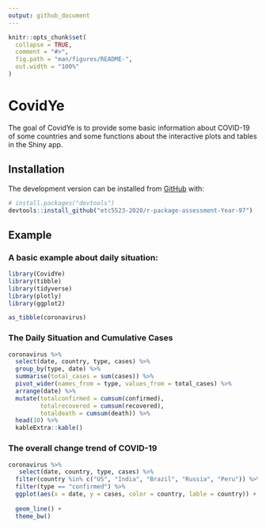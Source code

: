 ```yaml
---
output: github_document
---
```


<!-- README.md is generated from README.Rmd. Please edit that file -->

```r
knitr::opts_chunk$set(
  collapse = TRUE,
  comment = "#>",
  fig.path = "man/figures/README-",
  out.width = "100%"
)
```

# CovidYe

<!-- badges: start -->
<!-- badges: end -->

The goal of CovidYe is to provide some basic information about COVID-19 of some countries and some functions about the interactive plots and tables in the Shiny app.

## Installation

<!-- You can install the released version of CovidYe from [CRAN](https://CRAN.R-project.org) with: -->

<!-- ``` r -->
<!-- install.packages("CovidYe") -->
<!-- ``` -->

The development version can be installed from [GitHub](https://github.com/) with:

``` r
# install.packages("devtools")
devtools::install_github("etc5523-2020/r-package-assessment-Year-97")
```
## Example

### A basic example about daily situation:

```r
library(CovidYe)
library(tibble)
library(tidyverse)
library(plotly)
library(ggplot2)


```

```r
as_tibble(coronavirus)
```

### The Daily Situation and Cumulative Cases

```r
coronavirus %>% 
  select(date, country, type, cases) %>% 
  group_by(type, date) %>%
  summarise(total_cases = sum(cases)) %>%
  pivot_wider(names_from = type, values_from = total_cases) %>%
  arrange(date) %>%
  mutate(totalconfirmed = cumsum(confirmed),
         totalrecovered = cumsum(recovered),
         totaldeath = cumsum(death)) %>% 
  head(10) %>% 
  kableExtra::kable()

```

### The overall change trend of COVID-19

```r
coronavirus %>% 
   select(date, country, type, cases) %>% 
  filter(country %in% c("US", "India", "Brazil", "Russia", "Peru")) %>% 
  filter(type == "confirmed") %>% 
  ggplot(aes(x = date, y = cases, color = country, lable = country)) +
  
  geom_line() +
  theme_bw()


```